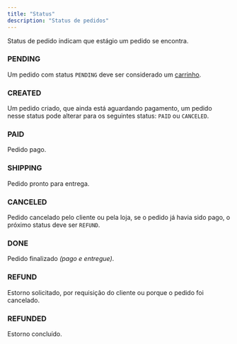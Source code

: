```yaml
---
title: "Status"
description: "Status de pedidos"
---
```


Status de pedido indicam que estágio um pedido se encontra.

### PENDING
Um pedido com status `PENDING` deve ser considerado um [carrinho](/api-reference/endpoint/carts/create).

### CREATED
Um pedido criado, que ainda está aguardando pagamento, um pedido nesse status pode alterar para os seguintes
status: `PAID` ou `CANCELED`.

### PAID
Pedido pago.

### SHIPPING
Pedido pronto para entrega.

### CANCELED
Pedido cancelado pelo cliente ou pela loja, se o pedido já havia sido pago, o próximo status deve ser `REFUND`.

### DONE
Pedido finalizado _(pago e entregue)_.

### REFUND
Estorno solicitado, por requisição do cliente ou porque o pedido foi cancelado.

### REFUNDED
Estorno concluído.
